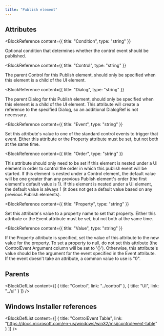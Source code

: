 ```yaml
---
title: "Publish element"
---
```






## Attributes

<BlockWrapper>

  <BlockReference
    content={{
      title: "Condition",
      type: "string"
    }}
  >
  Optional condition that determines whether the control event should be published.
  </BlockReference>

  <BlockReference
    content={{
      title: "Control",
      type: "string"
    }}
  >
  The parent Control for this Publish element, should only be specified when this element is a child of the UI element.
  </BlockReference>

  <BlockReference
    content={{
      title: "Dialog",
      type: "string"
    }}
  >
  The parent Dialog for this Publish element, should only be specified when this element is a child of the UI element.
   This attribute will create a reference to the specified Dialog, so an additional DialogRef is not necessary.
  </BlockReference>

  <BlockReference
    content={{
      title: "Event",
      type: "string"
    }}
  >
  Set this attribute's value to one of the standard control events to trigger that event.
   Either this attribute or the Property attribute must be set, but not both at the same time.
  </BlockReference>

  <BlockReference
    content={{
      title: "Order",
      type: "string"
    }}
  >
  This attribute should only need to be set if this element is nested under a UI element in order to
   control the order in which this publish event will be started.
   If this element is nested under a Control element, the default value will be one greater than any
   previous Publish element's order (the first element's default value is 1).
   If this element is nested under a UI element, the default value is always 1 (it does not get a
   default value based on any previous Publish elements).
  </BlockReference>

  <BlockReference
    content={{
      title: "Property",
      type: "string"
    }}
  >
  Set this attribute's value to a property name to set that property.
   Either this attribute or the Event attribute must be set, but not both at the same time.
  </BlockReference>

  <BlockReference
    content={{
      title: "Value",
      type: "string"
    }}
  >
  If the Property attribute is specified, set the value of this attribute to the new value for the property.
   To set a property to null, do not set this attribute (the ControlEvent Argument column will be set to '\{}').
   Otherwise, this attribute's value should be the argument for the event specified in the Event attribute.
   If the event doesn't take an attribute, a common value to use is "0".
  </BlockReference>

</BlockWrapper>


## Parents

<BlockDefList content={[
    {
      title: "Control",
      link: "../control"
    },
    {
      title: "UI",
      link: "../ui"
    }
  ]}
/>

## Windows Installer references

<BlockDefList content={[
    {
      title: "ControlEvent Table",
      link: "https://docs.microsoft.com/en-us/windows/win32/msi/controlevent-table"
    }
  ]}
/>
